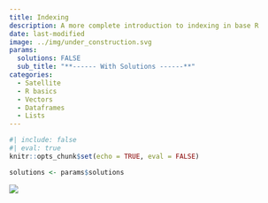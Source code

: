 ```yaml
---
title: Indexing
description: A more complete introduction to indexing in base R
date: last-modified
image: ../img/under_construction.svg
params: 
  solutions: FALSE
  sub_title: "**------ With Solutions ------**"
categories:
  - Satellite
  - R basics
  - Vectors
  - Dataframes
  - Lists
---
```


```r
#| include: false
#| eval: true
knitr::opts_chunk$set(echo = TRUE, eval = FALSE)

solutions <- params$solutions
```


![](../img/under_construction.svg)

<!-- In R, there are several methods for accessing the rows and/or columns of a dataframe. For a column, we use the `$` syntax used in a named list: -->

<!-- ```{r} -->
<!-- data_cases$province -->
<!-- ``` -->

<!-- > 💻 Write a command to calculate the sum of the `cases` column of your dataframe. -->


<!-- ::: {.callout .callout-code} -->
<!-- **Code.** Write a command to calculate the sum of the `cases` column of your dataframe. -->
<!-- ::: -->

<!-- ```{r} -->
<!-- #| include = solutions -->
<!-- # SOLUTION -->
<!-- sum(data_cases[ , "cases"]) -->
<!-- ``` -->

<!-- Notice that these commands returned single-column dataframes. If we’d like to return the column as a **simple vector** we can use double brackets (or `$` notation): -->

<!-- ```{r} -->
<!-- data_cases[[2]] -->
<!-- data_cases[["province"]] -->
<!-- ``` -->
